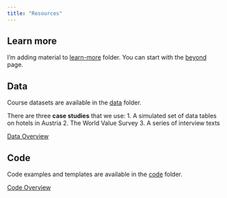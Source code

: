 ```yaml
---
title: "Resources"
---
```


## Learn more

I'm adding material to [learn-more](learn-more/) folder. You can start with the [beyond](learn-more/beyond.html) page. 

## Data

Course datasets are available in the [data](data/) folder.

There are three **case studies** that we use:
1. A simulated set of data tables on hotels in Austria
2. The World Value Survey 
3. A series of interview texts

[Data Overview](data/index.qmd)

## Code

Code examples and templates are available in the [code](code/) folder.

[Code Overview](code/index.qmd)